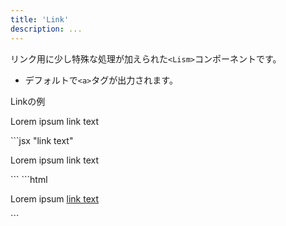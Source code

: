 ```yaml
---
title: 'Link'
description: ...
---
```



リンク用に少し特殊な処理が加えられた`<Lism>`コンポーネントです。

- デフォルトで`<a>`タグが出力されます。

<Preview>
	<PreviewTitle>Linkの例</PreviewTitle>
	<PreviewArea p={20}>
		<p>Lorem ipsum <Link href='###'>link text</Link></p>
	</PreviewArea>
	<PreviewCode slot='tab' label='JSX'>
		```jsx "<Link href='###'>link text</Link>"
		<p>Lorem ipsum <Link href='###'>link text</Link></p>
		```
	</PreviewCode>
	<PreviewCode slot='tab' label='HTML'>
		```html
		<p>Lorem ipsum <a href="###" class="-hov:fade"> link text </a></p>
		```
	</PreviewCode>
</Preview>
